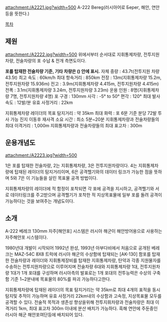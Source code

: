 attachment:/A2221.jpg?width=500
A-222 Bereg(러시아어로 Берег, 해안, 연안등을 뜻한다.)

[[목차]]

== 제원 ==
attachment:/A2222.jpg?width=500
위에서부터 순서대로 지휘통제차량, 전투지원차량, 전술차량의 포 수납 & 전개 측면도이다.

'''포를 탑재한 전술차량 기준, 기타 차량은 () 안에 표시.'''
자체 중량 : 43.7t(전투지원 차량 43.5t)
최고 속도 : 60km/h
최대 항속거리 : 850km
전장 : 13m(지휘통제차량 15.2m, 전투지원차량 15.936m)
전고 : 3.9m(지휘통제차량 4.415m, 전투지원차량 4.415m)
전폭 : 3.1m(지휘통제차량 3.24m, 전투지원차량 3.23m)
운용 인원 : 8명(지휘통제차량 7명, 전투지원차량 4명)
포 구경 : 130mm
사각 : -5° to 50°
편각 : 120°
최대 발사속도 : 12발/분
유효 사정거리 : 22km

지휘통제차량 레이더의 목표 탐지거리 : 약 35km
최대 화력 : 포 6문 기준 분당 72발 투사 가능
진지 이동후 재사격 소요 시간 : 최소 5분~20분
지휘통제차량과 전술차량들의 최대 이격거리 : 1,000m
지휘통제차량과 전술차량들의 최대 표고차 : 300m

== 운용개념도 ==
attachment:/A2223.jpg?width=500

1은 포를 탑재한 전술차량, 2는 지휘통제차량, 3은 전투지원차량이다. 4는 지휘통제차량에 탑재된 레이더의 탐지거리이며, 6은 공격헬기와의 데이터 링크가 가능한 점을 뜻하며 5와 7은 이 기능들을 살린 목표물 공격 방법이다. 

지휘통제차량의 레이더에 적 함정이 포착되면 각 포에 공격을 지시하고, 공격헬기와 서로 데이터링크를 주고받으며 공격헬기가 포착한 적 지상목표물에 일부 포를 돌려 공격이 가능하다는 것을 보여주는 개념도이다. 

== 소개 ==
A-222 베레크 130mm 자주[해안포] 시스템은 러시아 해군이 해안방어용으로 사용하는 자주해안포 시스템이다.

1980년대 개발이 시작되어 1992년 완성, 1993년 아부다비에서 처음으로 공개된 베레크는 MAZ-54C 8X8 트럭에 러시아 해군의 수상함에 탑재되는 [AK-130] 함포를 탑재한 전술차량과 레이더와 지휘통제장비를 탑재한 지휘통제차량, 탄약과 각종 지원물자를 수송하는 전투지원차량으로 이루어지며 전술차량 6대와 지휘통제차량 1대, 전투지원차량 1대가 1개 포대를 구성하며 러시아측의 발표로는 1개 포대의 전투능력은 수상의 구축함 기준 1~2분내에 목표물의 80%를 파괴 가능하다고한다.

지휘통제차량에 탑재된 레이더의 목표 탐지거리는 약 35km로 최대 4개의 표적을 동시 탐지및 추적이 가능하며 유효 사정거리 22km내의 수상함과 고속정, 지상목표물 모두를 공격할 수 있다. 전술적 목적과 생존성 향상을위해 전투지휘차량과 전술차량은 최대 이격거리 1km, 최대 표고차 300m 이내에 분산 배치가 가능하다. 흑해 연안에 주둔중인 러시아 해군 해안포여단등에 배치되어 있다.
